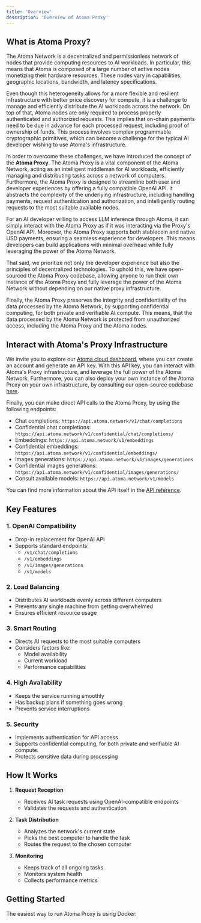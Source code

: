 ```yaml
---
title: 'Overview'
description: 'Overview of Atoma Proxy'
---
```


## What is Atoma Proxy?

The Atoma Network is a decentralized and permissionless network of nodes that provide computing resources to AI workloads. In particular, this means that Atoma is composed of a large number of active nodes
monetizing their hardware resources. These nodes vary in capabilities, geographic locations, bandwidth, and latency specifications.

Even though this heterogeneity allows for a more flexible and resilient infrastructure with better price discovery for compute, it is a challenge to manage and efficiently distribute the AI workloads across the network.
On top of that, Atoma nodes are only required to process properly authenticated and authorized requests. This implies that on-chain payments need to be due in advance for each processed request, including proof of ownership
of funds. This process involves complex programmable cryptographic primitives, which can become a challenge for the typical AI developer wishing to use Atoma's infrastructure.

In order to overcome these challenges, we have introduced the concept of the **Atoma Proxy**. The Atoma Proxy is a vital component of the Atoma Network, acting as an intelligent middleman for AI workloads, efficiently managing and distributing tasks across a network of computers.
Furthermore, the Atoma Proxy is designed to streamline both user and developer experiences by offering
a fully compatible OpenAI API. It abstracts the complexity of the underlying infrastructure, including handling payments, request authentication and authorization, and intelligently routing requests to the most suitable available nodes.

For an AI developer willing to access LLM inference through Atoma, it can simply interact with the Atoma Proxy as if it was interacting via the Proxy's OpenAI API. Moreover, the Atoma Proxy supports both stablecoin and native USD payments,
ensuring a seamless experience for developers. This means developers can build applications with minimal overhead while fully leveraging the power of the Atoma Network.

That said, we prioritize not only the developer experience but also the principles of decentralized technologies. To uphold this, we have open-sourced the Atoma Proxy codebase, allowing anyone to run their own instance of the Atoma Proxy and fully leverage the power of the Atoma Network without depending on our
native proxy infrastructure.

Finally, the Atoma Proxy preserves the integrity and confidentiality of the data processed by the Atoma Network, by supporting confidential computing, for both private and verifiable AI compute.
This means, that the data processed by the Atoma Network is protected from unauthorized access, including the Atoma Proxy and the Atoma nodes.

## Interact with Atoma's Proxy Infrastructure

We invite you to explore our [Atoma cloud dashboard](https://cloud.atoma.network), where you can create an account and generate an API key. With this API key, you can interact with Atoma's Proxy infrastructure, and leverage the full power of the Atoma Network.
Furthermore, you can also deploy your own instance of the Atoma Proxy on your own infrastructure, by consulting our open-source codebase [here](https://github.com/atoma-network/atoma-proxy).

Finally, you can make direct API calls to the Atoma Proxy, by using the following endpoints:

- Chat completions: `https://api.atoma.network/v1/chat/completions`
- Confidential chat completions: `https://api.atoma.network/v1/confidential/chat/completions/`
- Embeddings: `https://api.atoma.network/v1/embeddings`
- Confidential embeddings: `https://api.atoma.network/v1/confidential/embeddings/`
- Images generations: `https://api.atoma.network/v1/images/generations`
- Confidential images generations: `https://api.atoma.network/v1/confidential/images/generations/`
- Consult available models: `https://api.atoma.network/v1/models`

You can find more information about the API itself in the [API reference](https://docs.atoma.network/cloud-api-reference/).

## Key Features

### 1. OpenAI Compatibility
- Drop-in replacement for OpenAI API
- Supports standard endpoints:
  - `/v1/chat/completions`
  - `/v1/embeddings` 
  - `/v1/images/generations`
  - `/v1/models`

### 2. Load Balancing
- Distributes AI workloads evenly across different computers
- Prevents any single machine from getting overwhelmed
- Ensures efficient resource usage

### 3. Smart Routing
- Directs AI requests to the most suitable computers
- Considers factors like:
  - Model availability
  - Current workload
  - Performance capabilities

### 4. High Availability
- Keeps the service running smoothly
- Has backup plans if something goes wrong
- Prevents service interruptions

### 5. Security
- Implements authentication for API access
- Supports confidential computing, for both private and verifiable AI compute.
- Protects sensitive data during processing

## How It Works

1. **Request Reception**
   - Receives AI task requests using OpenAI-compatible endpoints
   - Validates the requests and authentication

2. **Task Distribution**
   - Analyzes the network's current state
   - Picks the best computer to handle the task
   - Routes the request to the chosen computer

3. **Monitoring**
   - Keeps track of all ongoing tasks
   - Monitors system health
   - Collects performance metrics

## Getting Started

The easiest way to run Atoma Proxy is using Docker:
